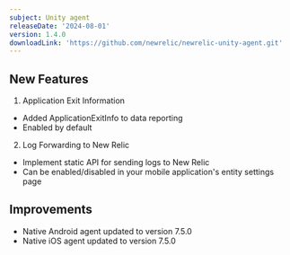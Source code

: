 ```yaml
---
subject: Unity agent
releaseDate: '2024-08-01'
version: 1.4.0
downloadLink: 'https://github.com/newrelic/newrelic-unity-agent.git'
---
```


## New Features

1. Application Exit Information
- Added ApplicationExitInfo to data reporting
- Enabled by default

2. Log Forwarding to New Relic
- Implement static API for sending logs to New Relic
- Can be enabled/disabled in your mobile application's entity settings page

## Improvements

- Native Android agent updated to version 7.5.0
- Native iOS agent updated to version 7.5.0



